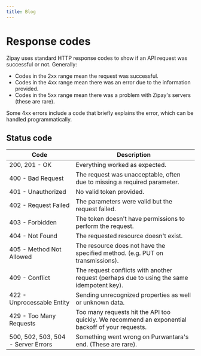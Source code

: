 ```yaml
---
title: Blog
---
```


# Response codes

Zipay uses standard HTTP response codes to show if an API request was successful or not. Generally:

- Codes in the 2xx range mean the request was successful.
- Codes in the 4xx range mean there was an error due to the information provided.
- Codes in the 5xx range mean there was a problem with Zipay's servers (these are rare).

Some 4xx errors include a code that briefly explains the error, which can be handled programmatically.

## Status code

| Code                               | Description                                                                                      |
| ---------------------------------- | ------------------------------------------------------------------------------------------------ |
| 200, 201 - OK                      | Everything worked as expected.                                                                   |
| 400 - Bad Request                  | The request was unacceptable, often due to missing a required parameter.                         |
| 401 - Unauthorized                 | No valid token provided.                                                                         |
| 402 - Request Failed               | The parameters were valid but the request failed.                                                |
| 403 - Forbidden                    | The token doesn't have permissions to perform the request.                                       |
| 404 - Not Found                    | The requested resource doesn't exist.                                                            |
| 405 - Method Not Allowed           | The resource does not have the specified method. (e.g. PUT on transmissions).                    |
| 409 - Conflict                     | The request conflicts with another request (perhaps due to using the same idempotent key).       |
| 422 - Unprocessable Entity         | Sending unrecognized properties as well or unknown data.                                         |
| 429 - Too Many Requests            | Too many requests hit the API too quickly. We recommend an exponential backoff of your requests. |
| 500, 502, 503, 504 - Server Errors | Something went wrong on Purwantara's end. (These are rare).                                      |
